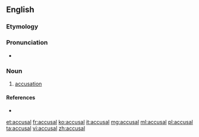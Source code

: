 ==English==

===Etymology===
{{suffix|accuse|al}}

===Pronunciation===
* {{a|UK|US}} {{IPA|/əˈkjuː.zəl/|/əˈkju.zəl/}}

===Noun===
{{en-noun}}

# [[accusation]]

====References====
* {{R:Webster 1913}}

[[et:accusal]]
[[fr:accusal]]
[[ko:accusal]]
[[it:accusal]]
[[mg:accusal]]
[[ml:accusal]]
[[pl:accusal]]
[[ta:accusal]]
[[vi:accusal]]
[[zh:accusal]]